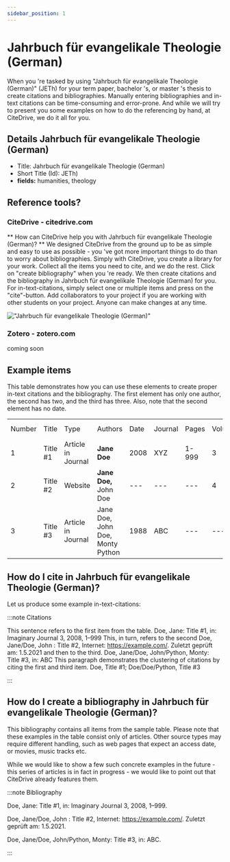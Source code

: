 ```yaml
---
sidebar_position: 1
---
```


# Jahrbuch für evangelikale Theologie (German)

When you 're tasked by using "Jahrbuch für evangelikale Theologie (German)" (JETh) for your term paper, bachelor 's, or master 's thesis to create citations and bibliographies.
Manually entering bibliographies and in-text citations can be time-consuming and error-prone. And while we will try to present you some examples on how to do the referencing by hand, at CiteDrive, we do it all for you.

## Details  Jahrbuch für evangelikale Theologie (German)
* Title: Jahrbuch für evangelikale Theologie (German)
* Short Title (Id): JETh)
* **fields:** humanities, theology

## Reference tools?
### CiteDrive - citedrive.com
** How can CiteDrive help you with Jahrbuch für evangelikale Theologie (German)? **
We designed CiteDrive from the ground up to be as simple and easy to use as possible - you 've got more important things to do than to worry about bibliographies. Simply with CiteDrive, you create a library for your work. Collect all the items you need to cite, and we do the rest. Click on "create bibliography" when you 're ready. We then create citations and the bibliography in Jahrbuch für evangelikale Theologie (German) for you. For in-text-citations, simply select one or multiple items and press on the "cite"-button. Add collaborators to your project if you are working with other students on your project. Anyone can make changes at any time.


!["Jahrbuch für evangelikale Theologie (German)"](images/jahrbuch-fur-evangelikale-theologie-german.svg "Choose Jahrbuch für evangelikale Theologie (German) in the CiteDrive App")

### Zotero - zotero.com

coming soon

## Example items

This table demonstrates how you can use these elements to create proper in-text citations and the bibliography. The first element has only one author, the second has two, and the third has three. Also, note that the second element has no date.


<table>
  <tr>
   <td>Number
   </td>
   <td>Title
   </td>
   <td>Type
   </td>
   <td>Authors
   </td>
   <td>Date
   </td>
   <td>Journal
   </td>
   <td>Pages
   </td>
   <td>Volume
   </td>
   <td>Issue
   </td>
   <td>Access Date
   </td>
  </tr>
  <tr>
   <td>1
   </td>
   <td>Title #1
   </td>
   <td>Article in Journal
   </td>
   <td><strong>Jane Doe</strong>
   </td>
   <td>2008
   </td>
   <td>XYZ
   </td>
   <td>1-999
   </td>
   <td>3
   </td>
   <td>2
   </td>
   <td>--
   </td>
  </tr>
  <tr>
   <td>
2
   </td>
   <td>Title #2
   </td>
   <td>Website
   </td>
   <td><strong>Jane Doe, </strong>John Doe
   </td>
   <td>---
   </td>
   <td>---
   </td>
   <td>---
   </td>
   <td>4
   </td>
   <td>---
   </td>
   <td>2020-05-01
   </td>
  </tr>
  <tr>
   <td>3
   </td>
   <td>Title #3
   </td>
   <td>Article in Journal
   </td>
   <td>Jane Doe, John Doe, Monty Python
   </td>
   <td>1988
   </td>
   <td>ABC
   </td>
   <td>---
   </td>
   <td>---
   </td>
   <td>16
   </td>
   <td>---
   </td>
  </tr>
</table>



## How do I cite in  Jahrbuch für evangelikale Theologie (German)?

Let us produce some example in-text-citations:

:::note Citations


This sentence refers to the first item from the table. Doe, Jane: Title #1, in: Imaginary Journal  3, 2008,  1–999 This, in turn, refers to the second Doe, Jane/Doe, John : Title #2, Internet: https://example.com/. Zuletzt geprüft am: 1.5.2021
and then to the third.  Doe, Jane/Doe, John/Python, Monty: Title #3, in: ABC
This paragraph demonstrates the clustering of citations by citing the first and third item. Doe,  Title #1; Doe/Doe/Python,  Title #3

:::

## How do I create a bibliography in Jahrbuch für evangelikale Theologie (German)?

This bibliography contains all items from the sample table. Please note that these examples in the table consist only of articles. Other source types may require different handling, such as web pages that expect an access date, or movies, music tracks etc.

While we would like to show a few such concrete examples in the future - this series of articles is in fact in progress - we would like to point out that CiteDrive already features them.

:::note Bibliography

Doe, Jane: Title #1, in: Imaginary Journal  3,  2008,  1–999.

Doe, Jane/Doe, John : Title #2, Internet: https://example.com/. Zuletzt geprüft am: 1.5.2021.

Doe, Jane/Doe, John/Python, Monty: Title #3, in: ABC.



:::


        